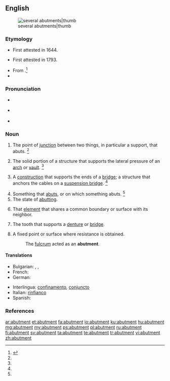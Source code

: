 ==English==
[[Image:Abutments (PSF).png|several abutments|thumb]]

===Etymology===
* First attested in 1644.
* {{sense|Engineering}} First attested in 1793.
* From {{etyl|fro|en}} {{term|aboutement|lang=fro}}.<ref name=SOED>{{reference-book | last =| first = | authorlink =  | coauthors =  | editor =Brown, Lesley  | others =  | title = The Shorter Oxford English Dictionary | origdate =  | origyear = 1933| origmonth =  | url =  | format =  | accessdate =  | accessyear =  | accessmonth =  | edition = 5th | date =  | year =2003| month =  | publisher =Oxford University Press  | location =Oxford, UK | language =  | id =  | doi = | isbn =978-0-19-860575-7 | lccn = | ol = | pages =11| chapter =  | chapterurl =  | quote =}}</ref>
* {{suffix|abut|ment}}

===Pronunciation===
* {{a|RP}} {{IPA|/əˈbʌt.mn̩t/}}
* {{a|US}} {{IPA|/əˈbʌt.mn̩t/}}
* {{rhymes|ʌtmənt}}

===Noun===
{{en-noun}}

# The point of [[junction]] between two things, in particular a support, that abuts. {{defdate|First attested in the mid 17<sup>th</sup> century.}}<ref name=SOED/>
# {{context|engineering|architecture|lang=en}} The solid portion of a structure that supports the lateral pressure of an [[arch]] or [[vault]]. {{defdate|First attested in the mid 18<sup>th</sup> century.}}<ref name=SOED/>
# {{context|engineering|lang=en}} A [[construction]] that supports the ends of a [[bridge]]; a structure that anchors the cables on a [[suspension bridge]]. {{defdate|First attested in the mid 18<sup>th</sup> century.}}<ref name=SOED/>
# Something that [[abut]]s, or on which something abuts. {{defdate|First attested in the mid 18<sup>th</sup> century.}}<ref name=SOED/>
# The state of [[abutting]].
# {{context|architecture|lang=en}} That [[element]] that shares a common boundary or surface with its neighbor.
# {{context|dentistry|lang=en}} The tooth that supports a [[denture]] or [[bridge]].
# A fixed point or surface where resistance is obtained.
#: The [[fulcrum]] acted as an '''abutment'''.

====Translations====
{{trans-top|state of abutting}}
* Bulgarian: {{t+|bg|межда}}, {{t+|bg|граница}}, {{t-|bg|допирна точка}}
* French: {{t+|fr|butée}}
* German: {{t-|de|Angrenzen|n}}
{{trans-mid}}
* Interlingua: [[confinamento]], [[conjuncto]]
* Italian: [[rinfianco]]
* Spanish: {{t-|es|estribo|m}}
{{trans-bottom}}

===References===
<references/>

[[ar:abutment]]
[[et:abutment]]
[[fa:abutment]]
[[io:abutment]]
[[ku:abutment]]
[[hu:abutment]]
[[mg:abutment]]
[[my:abutment]]
[[ps:abutment]]
[[pl:abutment]]
[[ru:abutment]]
[[fi:abutment]]
[[sv:abutment]]
[[ta:abutment]]
[[te:abutment]]
[[tr:abutment]]
[[vi:abutment]]
[[zh:abutment]]